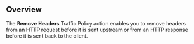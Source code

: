 ## Overview

The **Remove Headers** Traffic Policy action enables you to remove headers from
an HTTP request before it is sent upstream or from an HTTP response before it is
sent back to the client.
